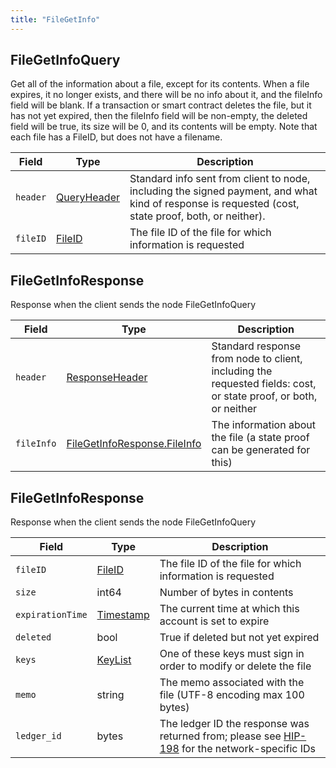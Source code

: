 ---
title: "FileGetInfo"
---


## FileGetInfoQuery

Get all of the information about a file, except for its contents. When a file expires, it no longer exists, and there will be no info about it, and the fileInfo field will be blank. If a transaction or smart contract deletes the file, but it has not yet expired, then the fileInfo field will be non-empty, the deleted field will be true, its size will be 0, and its contents will be empty. Note that each file has a FileID, but does not have a filename.

| Field    | Type                                                                                                                                          | Description                                                                                                                                         |
| -------- | --------------------------------------------------------------------------------------------------------------------------------------------- | --------------------------------------------------------------------------------------------------------------------------------------------------- |
| `header` | [QueryHeader](https://github.com/theekrystallee/hedera-style-guide/blob/sdk-v1/deprecated/hedera-api/file-service/broken-reference/README.md) | Standard info sent from client to node, including the signed payment, and what kind of response is requested (cost, state proof, both, or neither). |
| `fileID` | [FileID](https://github.com/theekrystallee/hedera-style-guide/blob/sdk-v1/deprecated/hedera-api/file-service/broken-reference/README.md)      | The file ID of the file for which information is requested                                                                                          |

## FileGetInfoResponse

Response when the client sends the node FileGetInfoQuery

| Field      | Type                                                                                                                                             | Description                                                                                                      |
| ---------- | ------------------------------------------------------------------------------------------------------------------------------------------------ | ---------------------------------------------------------------------------------------------------------------- |
| `header`   | [ResponseHeader](https://github.com/theekrystallee/hedera-style-guide/blob/sdk-v1/deprecated/hedera-api/file-service/broken-reference/README.md) | Standard response from node to client, including the requested fields: cost, or state proof, or both, or neither |
| `fileInfo` | [FileGetInfoResponse.FileInfo](#filegetinforesponse-fileinfo)                                                                                    | The information about the file (a state proof can be generated for this)                                         |

## FileGetInfoResponse

Response when the client sends the node FileGetInfoQuery

| Field            | Type                                                                                         | Description                                                                                                                          |
| ---------------- | -------------------------------------------------------------------------------------------- | ------------------------------------------------------------------------------------------------------------------------------------ |
| `fileID`         | [FileID](/hedera/sdks-and-apis/hedera-api/basic-types/fileid)         | The file ID of the file for which information is requested                                                                           |
| `size`           | int64                                                                                        | Number of bytes in contents                                                                                                          |
| `expirationTime` | [Timestamp](/hedera/sdks-and-apis/hedera-api/miscellaneous/timestamp) | The current time at which this account is set to expire                                                                              |
| `deleted`        | bool                                                                                         | True if deleted but not yet expired                                                                                                  |
| `keys`           | [KeyList](/hedera/sdks-and-apis/hedera-api/basic-types/keylist)       | One of these keys must sign in order to modify or delete the file                                                                    |
| `memo`           | string                                                                                       | The memo associated with the file (UTF-8 encoding max 100 bytes)                                                                     |
| `ledger_id`      | bytes                                                                                        | The ledger ID the response was returned from; please see [HIP-198](https://hips.hedera.com/hip/hip-198) for the network-specific IDs |
